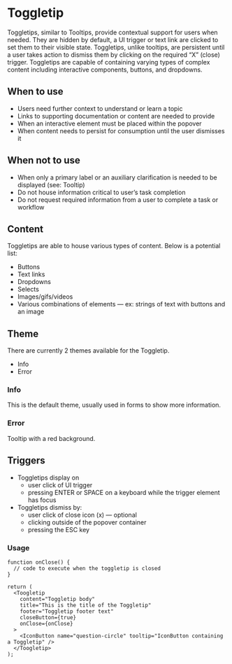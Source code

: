 
# Toggletip

Toggletips, similar to Tooltips, provide contextual support for users when needed. They are hidden by default, a UI trigger or text link are clicked to set them to their visible state.
Toggletips, unlike tooltips, are persistent until a user takes action to dismiss them by clicking on the required “X” (close) trigger.
Toggletips are capable of containing varying types of complex content including interactive components, buttons, and dropdowns.

## When to use

- Users need further context to understand or learn a topic
- Links to supporting documentation or content are needed to provide
- When an interactive element must be placed within the popover
- When content needs to persist for consumption until the user dismisses it

## When not to use

- When only a primary label or an auxiliary clarification is needed to be displayed (see: Tooltip)
- Do not house information critical to user’s task completion
- Do not request required information from a user to complete a task or workflow

## Content

Toggletips are able to house various types of content. Below is a potential list:

- Buttons
- Text links
- Dropdowns
- Selects
- Images/gifs/videos
- Various combinations of elements — ex: strings of text with buttons and an image

## Theme

There are currently 2 themes available for the Toggletip.

- Info
- Error

### Info

This is the default theme, usually used in forms to show more information.

### Error

Tooltip with a red background.

## Triggers

- Toggletips display on
  - user click of UI trigger
  - pressing ENTER or SPACE on a keyboard while the trigger element has focus
- Toggletips dismiss by:
  - user click of close icon (x) — optional
  - clicking outside of the popover container
  - pressing the ESC key

### Usage

```tsx
function onClose() {
  // code to execute when the toggletip is closed
}

return (
  <Toogletip
    content="Toggletip body"
    title="This is the title of the Toggletip"
    footer="Toggletip footer text"
    closeButton={true}
    onClose={onClose}
  >
    <IconButton name="question-circle" tooltip="IconButton containing a Toggletip" />
  </Toogletip>
);
```

<Props of={Toggletip} />
